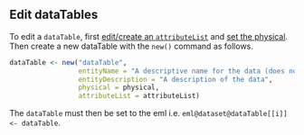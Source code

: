 ## Edit dataTables

To edit a `dataTable`, first [edit/create an `attributeList`](#edit-attributelists) and [set the physical](#set-physical). 
Then create a new dataTable with the `new()` command as follows.

```r
dataTable <- new("dataTable",
                 entityName = "A descriptive name for the data (does not need to be the same as the data file)",
                 entityDescription = "A description of the data",
                 physical = physical,
                 attributeList = attributeList)
```

The `dataTable` must then be set to the eml i.e. `eml@dataset@dataTable[[i]] <- dataTable`.
